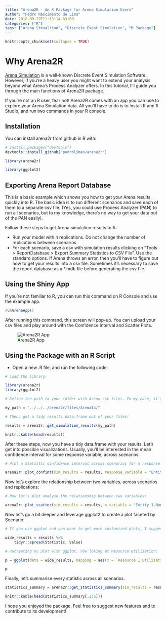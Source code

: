 ```yaml
---
title: "Arena2R - An R Package for Arena Simulation Users"
author: "Pedro Nascimento de Lima"
date: 2018-09-29T21:13:14-03:00
categories: ["R"]
tags: ["Arena Simualtion", "Discrete Event Simulation", "R Package"]
---
```


```r
knitr::opts_chunk$set(collapse = TRUE)
```

# Why Arena2R

[Arena Simulation](https://arenasimulation.com) is a well-known Discrete Event Simulation Software. However, if you're a heavy user you might want to extend your analysis beyond what Arena's Process Analyzer offers. In this tutorial, I'll guide you through the main functions of Arena2R package.

If you're not an R user, fear not! Arena2R comes with an app you can use to explore your Arena Simulation data. All you'll have to do is to Install R and R Studio, and run two commands in your R console.

## Installation

You can install arena2r from github in R with:

```r
# install.packages("devtools")
devtools::install_github("pedroliman/arena2r")

library(arena2r)

library(ggplot2)
```

## Exporting Arena Report Database

This is a basic example which shows you how to get your Arena results quickly into R. The basic idea is to run different scenarios and save each of them to a separate csv file. (Yes, you could use Process Analyzer (PAN) to run all scenarios, but to my knowledge, there's no way to get your data out of the PAN easily).

Follow these steps to get Arena simulation results to R:

* Run your model with $n$ replications. Do not change the number of replications between scenarios.
* For each scenario, save a csv with simulation results clicking on "Tools > ReportDatabase > Export Summary Statistics to CSV File". Use the standard options. If Arena throws an error, then you'll have to figure out how to get your results into a csv file. Sometimes it's necessary to save the report database as a \*.mdb file before generating the csv file.

## Using the Shiny App

If you're not familiar to R, you can run this command on R Console and use the example app. 

```r

runArenaApp()

```

After running this command, this screen will pop-up. You can upload your csv files and play around with the Confidence Interval and Scatter Plots. 

![Arena2R App](/img/arena2r-app.png)

## Using the Package with an R Script

* Open a new .R file, and run the following code:

```r
# Load the library:

library(arena2r)
library(ggplot2)

# Define the path to your folder with Arena csv files. In my case, it's here:

my_path = "../../../arena2r/files/Arena14/"

# Then, get a tidy results data.frame out of your files!

results = arena2r::get_simulation_results(my_path)

knitr::kable(head(results))

```

After these steps, now you have a tidy data.frame with your results. Let's get into possible visualizations. Usually, you'll be interested in the mean confidence interval for some response variable, across scenarios.

```r

# Plot a Statistic confidence interval across scenarios for a response variable.

arena2r::plot_confint(sim_results = results, response_variable = "Entity 1.NumberOut")

```

Now let's explore the relationship between two variables, across scenarios and replications:

```r

# Now let's plot analyse the relationship between two variables:

arena2r::plot_scatter(sim_results = results, x_variable = "Entity 1.NumberIn", y_variable = "Entity 1.NumberOut")

```

Now let's go a bit deeper and leverage ggplot2 to create a plot faceted by Scenario:

```r

# If you use ggplot and you want to get more customized plots, I suggest you to spread your data.frame:

wide_results = results %>%
    tidyr::spread(Statistic, Value)

# Recreating my plot with ggplot, now loking at Resource Utilization:

p = ggplot(data = wide_results, mapping = aes(x = `Resource 1.Utilization`, y = `Entity 1.NumberOut`, color = Scenario)) + geom_point() + facet_wrap(~Scenario)

p

```

Finally, let's summarise every statistic across all scenarios.

```r

statistics_summary = arena2r::get_statistics_summary(sim_results = results, confidence = 0.95)

knitr::kable(head(statistics_summary[,1:6]))


```

I hope you enjoyed the package. Feel free to suggest new features and to contribute to its development!